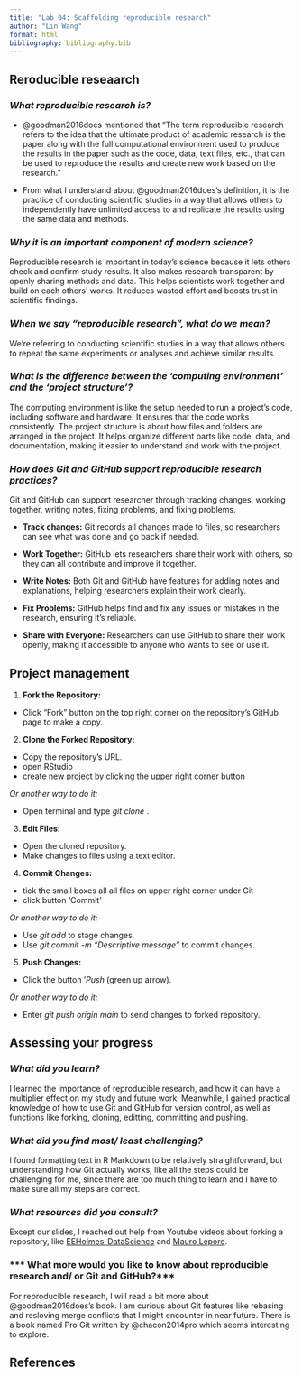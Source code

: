 ```yaml
---
title: "Lab 04: Scaffolding reproducible research"
author: "Lin Wang"
format: html
bibliography: bibliography.bib
---
```


## Reroducible reseaarch

### *What reproducible research is?*

- @goodman2016does mentioned that "The term reproducible research refers to the idea that the ultimate product of academic research is the paper along with the full computational environment used to produce the results in the paper such as the code, data, text files, etc., that can be used to reproduce the results and create new work based on the research."

- From what I understand about @goodman2016does's definition, it is the practice of conducting scientific studies in a way that allows others to independently have unlimited access to and replicate the results using the same data and methods.

### *Why it is an important component of modern science?*

Reproducible research is important in today's science because it lets others check and confirm study results. It also makes research transparent by openly sharing methods and data. This helps scientists work together and build on each others' works. It reduces wasted effort and boosts trust in scientific findings.

### *When we say "reproducible research", what do we mean?*

We're referring to conducting scientific studies in a way that allows others to repeat the same experiments or analyses and achieve similar results.

### *What is the difference between the 'computing environment' and the 'project structure'?*

The computing environment is like the setup needed to run a project's code, including software and hardware. It ensures that the code works consistently. The project structure is about how files and folders are arranged in the project. It helps organize different parts like code, data, and documentation, making it easier to understand and work with the project.

### *How does Git and GitHub support reproducible research practices?*

Git and GitHub can support researcher through tracking changes, working together, writing notes, fixing problems, and fixing problems.

- **Track changes:** Git records all changes made to files, so researchers can see what was done and go back if needed.

- **Work Together:** GitHub lets researchers share their work with others, so they can all contribute and improve it together.

- **Write Notes:**  Both Git and GitHub have features for adding notes and explanations, helping researchers explain their work clearly.

- **Fix Problems:**  GitHub helps find and fix any issues or mistakes in the research, ensuring it's reliable.

- **Share with Everyone:** Researchers can use GitHub to share their work openly, making it accessible to anyone who wants to see or use it.

## Project management

1. **Fork the Repository:**
  - Click "Fork" button on the top right corner on the repository's GitHub page to make a copy.

2. **Clone the Forked Repository:**
  - Copy the repository's URL.
  - open RStudio
  - create new project by clicking the upper right corner button
  
  *Or another way to do it:*
  
  - Open terminal and type *git clone <repository_url>*.

3. **Edit Files:**
  - Open the cloned repository.
  - Make changes to files using a text editor.

4. **Commit Changes:**
 
  - tick the small boxes all all files on upper right corner under Git
  - click button 'Commit'
 
  *Or another way to do it:*
 
  - Use *git add <file_name>* to stage changes.
  - Use *git commit -m "Descriptive message"* to commit changes.

5. **Push Changes:**

  - Click the button '*Push* (green up arrow).
  
  *Or another way to do it:*
  
  - Enter *git push origin main* to send changes to forked repository.


## Assessing your progress


### ***What did you learn?***

I learned the importance of reproducible research, and how it can have a multiplier effect on my study and future work. Meanwhile, I gained practical knowledge of how to use Git and GitHub for version control, as well as functions like forking, cloning, editting, committing and pushing.

### ***What did you find most/ least challenging?***

I found formatting text in R Markdown to be relatively straightforward, but understanding how Git actually works, like all the steps could be challenging for me, since there are too much thing to learn and I have to make sure all my steps are correct.

### ***What resources did you consult?***

  Except our slides, I reached out help from Youtube videos about forking a repository, like [EEHolmes-DataScience](https://www.youtube.com/watch?v=b6AaTHFIY7U) and [Mauro Lepore](https://www.youtube.com/watch?v=wQY5ohEaumI).

### *** What more would you like to know about reproducible research and/ or Git and GitHub?***
  
For reproducible research, I will read a bit more about @goodman2016does's book. I am curious about Git features like rebasing and resloving merge conflicts that I might encounter in near future. There is a book named Pro Git written by @chacon2014pro which seems interesting to explore.
  
## References
